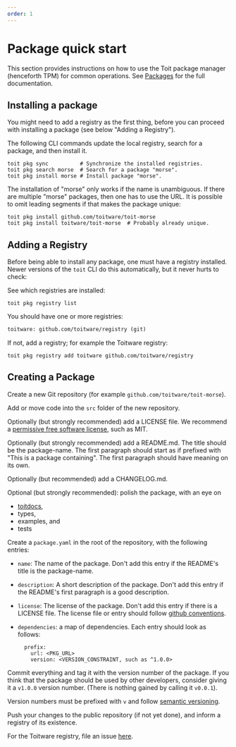 ```yaml
---
order: 1
---
```


# Package quick start

This section provides instructions on how to use the Toit package manager (henceforth TPM) for common operations. See [Packages](../../package) for the full documentation.

## Installing a package

You might need to add a registry as the first thing, before you can proceed with installing a package (see below "Adding a Registry").

The following CLI commands update the local registry, search for a package, and then install it.

```shell
toit pkg sync          # Synchronize the installed registries.
toit pkg search morse  # Search for a package "morse".
toit pkg install morse # Install package "morse".
```

<Note title="Unique names">

The installation of "morse" only works if the name is unambiguous. If there are multiple "morse" packages, then one has to use the URL. It is possible to omit leading segments if that makes the package unique:

```shell
toit pkg install github.com/toitware/toit-morse
toit pkg install toitware/toit-morse  # Probably already unique.
```

</Note>

## Adding a Registry

Before being able to install any package, one must have a registry installed. Newer versions of the `toit` CLI do this automatically, but it never hurts to check:

See which registries are installed:

```shell
toit pkg registry list
```

You should have one or more registries:

```txt
toitware: github.com/toitware/registry (git)
```

If not, add a registry; for example the Toitware registry:

```shell
toit pkg registry add toitware github.com/toitware/registry
```

## Creating a Package

Create a new Git repository (for example `github.com/toitware/toit-morse`).

Add or move code into the `src` folder of the new repository.

Optionally (but strongly recommended) add a LICENSE file. We recommend a [permissive free software license](https://en.wikipedia.org/wiki/Permissive_software_license), such as MIT.

Optionally (but strongly recommended) add a README.md. The title should be the package-name. The first paragraph should start as if prefixed with "This is a package containing". The first paragraph should have meaning on its own.

Optionally (but recommended) add a CHANGELOG.md.

Optional (but strongly recommended): polish the package, with an eye on

- [toitdocs](../../sdk/toitdoc),
- types,
- examples, and
- tests

Create a `package.yaml` in the root of the repository, with the following entries:

- `name`: The name of the package. Don't add this entry if the README's title is the package-name.

- `description`: A short description of the package. Don't add this entry if the README's first paragraph is a good description.

- `license`: The license of the package. Don't add this entry if there is a LICENSE file. The license file or entry should follow [github conventions](https://docs.github.com/en/github/creating-cloning-and-archiving-repositories/licensing-a-repository).

- `dependencies`: a map of dependencies. Each entry should look as follows:
  ```
    prefix:
      url: <PKG_URL>
      version: <VERSION_CONSTRAINT, such as ^1.0.0>
  ```

Commit everything and tag it with the version number of the package. If you think that the package should be used by other developers, consider giving it a `v1.0.0` version number. (There is nothing gained by calling it `v0.0.1`).

Version numbers must be prefixed with `v` and follow [semantic versioning](https://semver.org).

Push your changes to the public repository (if not yet done), and inform a registry of its existence.

For the Toitware registry, file an issue [here](https://github.com/toitware/registry/issues).
